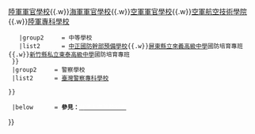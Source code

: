 {{Navbox
  |title      = {{flagicon|ROC}} [[中華民國|<span style="color:white;">中華民國</span>]]（[[臺灣|<span style="color:white;">臺灣</span>]]）軍事與警察院校
  |image      = [[File:Flag of the Republic of China.svg|100px|中華民國國旗]]
  |titlestyle = background:#04AAC3;color:#FFFFFF;navbar:plain
  |abovestyle = background:#026675;color:#FFFFFF
  |belowstyle = background:#026675;color:#FFFFFF
  |groupstyle = background:#B3E5ED
  |name       = 臺灣軍警院校
  |group1     = 軍事學校
  |list1      = {{Navbox subgroup
    |group1     = 大專院校
    |list1      = [[國防大學 (中華民國)|國防大學]]{{.w}}[[國防醫學院]]{{.w}}[[中華民國陸軍軍官學校|陸軍軍官學校]]{{.w}}[[中華民國海軍軍官學校|海軍軍官學校]]{{.w}}[[中華民國空軍軍官學校|空軍軍官學校]]{{.w}}[[空軍航空技術學院]]{{.w}}[[陸軍專科學校]]
    |group2     = 中等學校
    |list2      = [[中正國防幹部預備學校]]{{.w}}[[屏東縣立來義高級中學]]國防培育專班{{.w}}[[新竹縣私立東泰高級中學]]國防培育專班
  }}
  |group2     = 警察學校
  |list2      = {{Navbox subgroup
    |group1     = 大專院校
    |list1      =  [[中央警察大學]]{{.w}}[[臺灣警察專科學校]]

 }}

  |below      = '''參見：'''[[台灣大專院校列表|<span style="color:white;">台灣大專院校列表</span>]]
}}<noinclude>{{Documentation}}</noinclude>
